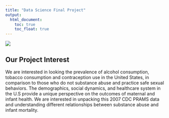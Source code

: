 ```yaml
---
title: "Data Science Final Project"
output: 
  html_document:
    toc: true
    toc_float: true
---
```






![](images/Infant_mortality.jpeg)



## Our Project Interest 

We are interested in looking the prevalence of alcohol consumption, tobacco consumption and contraception use in the United States, in comparison to those who do not substance abuse and practice safe sexual behaviors.  The demographics, social dynamics, and healthcare system in the U.S provide a unique perspective on the outcomes of maternal and infant health. We are interested in unpacking this 2007 CDC PRAMS data and understanding different relationships between substance abuse and infant mortality. 



